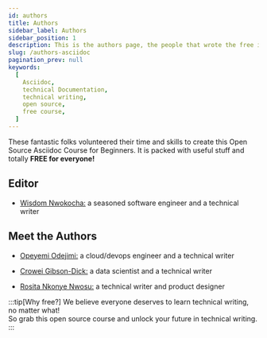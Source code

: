 ```yaml
---
id: authors
title: Authors
sidebar_label: Authors
sidebar_position: 1
description: This is the authors page, the people that wrote the free introduction to Asciidoc course
slug: /authors-asciidoc
pagination_prev: null
keywords:
  [
    Asciidoc,
    technical Documentation,
    technical writing,
    open source,
    free course,
  ]
---
```


These fantastic folks volunteered their time and skills to create this Open Source Asciidoc Course for Beginners. It is packed with useful stuff and totally **FREE for everyone!**

## Editor

- [Wisdom Nwokocha:](https://www.linkedin.com/in/joklinztech) a seasoned software engineer and a technical writer

## Meet the Authors

- [Opeyemi Odejimi:](https://www.linkedin.com/in/opeyemiodejimi) a cloud/devops engineer and a technical writer

- [Crowei Gibson-Dick:](https://www.linkedin.com/in/croweigibson/) a data scientist and a technical writer

- [Rosita Nkonye Nwosu:](https://www.linkedin.com/in/rosita-nwosu-04a8ba157/) a technical writer and product designer

:::tip[Why free?]
We believe everyone deserves to learn technical writing, no matter what!  
So grab this open source course and unlock your future in technical writing.
:::
